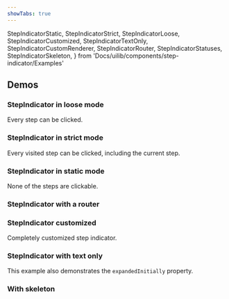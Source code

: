 ```yaml
---
showTabs: true
---
```


  StepIndicatorStatic,
  StepIndicatorStrict,
  StepIndicatorLoose,
  StepIndicatorCustomized,
  StepIndicatorTextOnly,
  StepIndicatorCustomRenderer,
  StepIndicatorRouter,
  StepIndicatorStatuses,
  StepIndicatorSkeleton,
} from 'Docs/uilib/components/step-indicator/Examples'

## Demos

### StepIndicator in loose mode

Every step can be clicked.

<StepIndicatorLoose />

### StepIndicator in strict mode

Every visited step can be clicked, including the current step.

<StepIndicatorStrict />

### StepIndicator in static mode

None of the steps are clickable.

<StepIndicatorStatic />

### StepIndicator with a router

<StepIndicatorRouter />

### StepIndicator customized

Completely customized step indicator.

<StepIndicatorCustomized />

### StepIndicator with text only

This example also demonstrates the `expandedInitially` property.

<StepIndicatorTextOnly />

### With skeleton

<StepIndicatorSkeleton />

<VisibleWhenVisualTest>
  <StepIndicatorStatuses />
</VisibleWhenVisualTest>
